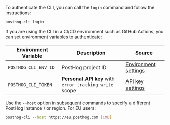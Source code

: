 To authenticate the CLI, you can call the `login` command and follow the instructions:

```bash
posthog-cli login
```

If you are using the CLI in a CI/CD environment such as GitHub Actions, you can set environment variables to authenticate:

<div className="h-fit">

| Environment Variable | Description | Source |
| --- | --- | --- |
| `POSTHOG_CLI_ENV_ID` | PostHog project ID | [Environment settings](https://app.posthog.com/settings/environment#variables) |
| `POSTHOG_CLI_TOKEN` | **Personal API key** with `error tracking write` scope | [API key settings](https://app.posthog.com/settings/user-api-keys#variables) |

</div>

Use the `--host` option in subsequent commands to specify a different PostHog instance / or region. For EU users:

```bash
posthog-cli --host https://eu.posthog.com [CMD]
```
